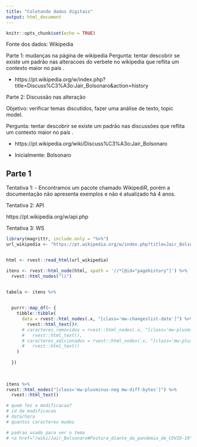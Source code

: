 ```yaml
---
title: "Coletando dados digitais"
output: html_document
---
```


```r
knitr::opts_chunk$set(echo = TRUE)
```

Fonte dos dados: Wikipedia

Parte 1: mudanças na página de wikipedia
Pergunta: tentar descobrir se existe um padrão nas alteracoes do verbete no wikipedia que reflita um contexto maior no país .

- https://pt.wikipedia.org/w/index.php?title=Discuss%C3%A3o:Jair_Bolsonaro&action=history

Parte 2: Discussão nas alteração

Objetivo: verificar temas discutidos, fazer uma análise de texto, topic model.

Pergunta: tentar descobrir se existe um padrão nas discussões que reflita um contexto maior no país .

- https://pt.wikipedia.org/wiki/Discuss%C3%A3o:Jair_Bolsonaro

- Inicialmente: Bolsonaro


## Parte 1

Tentativa 1:
- Encontramos um pacote chamado WikipediR, porém a documentação não apresenta exemplos e não é atualizado há 4 anos.

Tentativa 2: API 

https://pt.wikipedia.org/w/api.php



Tentativa 3: WS

```r
library(magrittr, include.only = "%>%")
url_wikipedia <- "https://pt.wikipedia.org/w/index.php?title=Jair_Bolsonaro&offset=&limit=500&action=history"


html <- rvest::read_html(url_wikipedia)

itens <- rvest::html_node(html, xpath = '//*[@id="pagehistory"]') %>% 
  rvest::html_nodes("li") 


tabela <- itens %>%
  

  purrr::map_df(~ {
    tibble::tibble(
      data = rvest::html_nodes(.x, "[class='mw-changeslist-date']") %>%
        rvest::html_text()#,
      # caracteres_removidos = rvest::html_nodes(.x, "[class='mw-plusminus-neg mw-diff-bytes']") %>%
      #   rvest::html_text(),
      # caracteres_adicionados = rvest::html_nodes(.x, "[class='mw-plusminus-pos mw-diff-bytes']") %>%
      #   rvest::html_text()
    )
    
  })

  
  
itens %>% 
rvest::html_nodes("[class='mw-plusminus-neg mw-diff-bytes']") %>% 
  rvest::html_text()

# quem fez a modificacao?
# id da modificacao
# data/hora
# quantos caracteres mudou

# padrao usado para ver o tema
# <a href="/wiki/Jair_Bolsonaro#Postura_diante_da_pandemia_de_COVID-19" title="Jair Bolsonaro">→‎Postura diante da pandemia de COVID-19</a>

```


